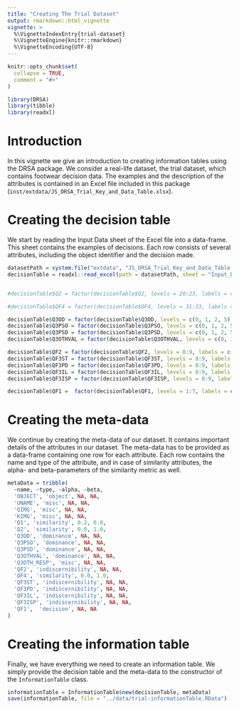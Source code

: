 ```yaml
---
title: "Creating The Trial Dataset"
output: rmarkdown::html_vignette
vignette: >
  %\VignetteIndexEntry{trial-dataset}
  %\VignetteEngine{knitr::rmarkdown}
  %\VignetteEncoding{UTF-8}
---
```


```r
knitr::opts_chunk$set(
  collapse = TRUE,
  comment = "#>"
)
```

```r
library(DRSA)
library(tibble)
library(readxl)
```

# Introduction

In this vignette we give an introduction to creating information tables using the DRSA package. We consider a real-life dataset, the trial dataset, which contains footwear decision data. The examples and the description of the attributes is contained in an Excel file included in this package (`inst/extdata/JS_DRSA_Trial_Key_and_Data_Table.xlsx`).

# Creating the decision table

We start by reading the Input Data sheet of the Excel file into a data-frame. This sheet contains the examples of decisions. Each row consists of several attributes, including the object identifier and the decision made.

```r
datasetPath = system.file("extdata", "JS_DRSA_Trial_Key_and_Data_Table.xlsx", package = "DRSA", mustWork = TRUE)
decisionTable = readxl::read_excel(path = datasetPath, sheet = "Input_Data")


#decisionTable$Q2 = factor(decisionTable$Q2, levels = 20:23, labels = c("Unsuitable", "Low", "Moderate", "High"), ordered = T)

#decisionTable$QF4 = factor(decisionTable$QF4, levels = 31:33, labels = c("Easy", "Moderate", "Challenging"), ordered = T)

decisionTable$Q3OD = factor(decisionTable$Q3OD, levels = c(0, 1, 2, 5), labels = c("Not evaluated", "Insufficient Detail", "Value for exclusion", "Value for association"), ordered = T)
decisionTable$Q3PSO = factor(decisionTable$Q3PSO, levels = c(0, 1, 2, 5), labels = c("Not evaluated", "Insufficient Detail", "Value for exclusion", "Value for association"), ordered = T)
decisionTable$Q3PSD = factor(decisionTable$Q3PSD, levels = c(0, 1, 2, 5), labels = c("Not evaluated", "Insufficient Detail", "Value for exclusion", "Value for association"), ordered = T)
decisionTable$Q3OTHVAL = factor(decisionTable$Q3OTHVAL, levels = c(0, 1, 2, 5), labels = c("Not evaluated", "Insufficient Detail", "Value for exclusion", "Value for association"), ordered = T)

decisionTable$QF2 = factor(decisionTable$QF2, levels = 8:9, labels = c("No", "Yes"), ordered = T)
decisionTable$QF3ST = factor(decisionTable$QF3ST, levels = 8:9, labels = c("No", "Yes"), ordered = T)
decisionTable$QF3PD = factor(decisionTable$QF3PD, levels = 8:9, labels = c("No", "Yes"), ordered = T)
decisionTable$QF3IL = factor(decisionTable$QF3IL, levels = 8:9, labels = c("No", "Yes"), ordered = T)
decisionTable$QF3ISP = factor(decisionTable$QF3ISP, levels = 8:9, labels = c("No", "Yes"), ordered = T)

decisionTable$QF1 =  factor(decisionTable$QF1, levels = 1:7, labels = c('Lacks sufficient detail', 'Exclusion', 'Indications of non-association', 'Limited association', 'Association of class', 'High degree of association', 'Identification'), ordered = T)
```


# Creating the meta-data

We continue by creating the meta-data of our dataset. It contains important details of the attributes in our dataset. The meta-data has to be provided as a data-frame containing one row for each attribute. Each row contains the name and type of the attribute, and in case of similarity attributes, the alpha- and beta-parameters of the similarity metric as well.

```r
metaData = tribble(
  ~name, ~type, ~alpha, ~beta,
  'OBJECT', 'object', NA, NA,
  'UNAME', 'misc', NA, NA,
  'QIMG', 'misc', NA, NA,
  'KIMG', 'misc', NA, NA,
  'Q1', 'similarity', 0.2, 0.0,
  'Q2', 'similarity', 0.0, 1.0,
  'Q3OD', 'dominance', NA, NA,
  'Q3PSO', 'dominance', NA, NA,
  'Q3PSD', 'dominance', NA, NA,
  'Q3OTHVAL', 'dominance', NA, NA,
  'Q3OTH_RESP', 'misc', NA, NA,
  'QF2', 'indiscernibility', NA, NA,
  'QF4', 'similarity', 0.0, 1.0,
  'QF3ST', 'indiscernibility', NA, NA,
  'QF3PD', 'indiscernibility', NA, NA,
  'QF3IL', 'indiscernibility', NA, NA,
  'QF3ISP', 'indiscernibility', NA, NA,
  'QF1',  'decision', NA, NA
)
```

# Creating the information table

Finally, we have everything we need to create an information table. We simply provide the decision table and the meta-data to the constructor of the `InformationTable` class.

```r
informationTable = InformationTable$new(decisionTable, metaData)
save(informationTable, file = "../data/trial-informationTable.RData")
```


